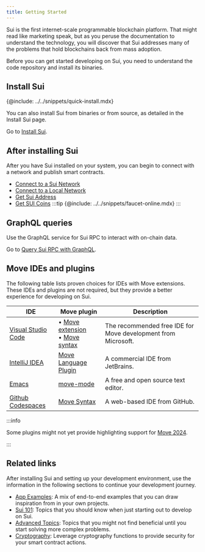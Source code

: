 ```yaml
---
title: Getting Started
---
```


Sui is the first internet-scale programmable blockchain platform. That might read like marketing speak, but as you peruse the documentation to understand the technology, you will discover that Sui addresses many of the problems that hold blockchains back from mass adoption. 

Before you can get started developing on Sui, you need to understand the code repository and install its binaries. 

## Install Sui 

{@include: ../../snippets/quick-install.mdx}

You can also install Sui from binaries or from source, as detailed in the Install Sui page.

Go to [Install Sui](./getting-started/sui-install.mdx).

## After installing Sui

After you have Sui installed on your system, you can begin to connect with a network and publish smart contracts. 

- [Connect to a Sui Network](./getting-started/connect.mdx)
- [Connect to a Local Network](./getting-started/local-network.mdx)
- [Get Sui Address](./getting-started/get-address.mdx)
- [Get SUI Coins](./getting-started/get-coins.mdx)
    :::tip
    {@include: ../../snippets/faucet-online.mdx}
    :::


## GraphQL queries

Use the GraphQL service for Sui RPC to interact with on-chain data. 

Go to [Query Sui RPC with GraphQL](./getting-started/graphql-rpc.mdx).

## Move IDEs and plugins

The following table lists proven choices for IDEs with Move extensions. These IDEs and plugins are not required, but they provide a better experience for developing on Sui.

| IDE | Move plugin | Description |
| --- | ------ | ----------- |
| [Visual Studio Code](https://code.visualstudio.com/) | &bull; [Move extension](https://marketplace.visualstudio.com/items?itemName=mysten.move)<br/>&bull; [Move syntax](https://marketplace.visualstudio.com/items?itemName=damirka.move-syntax) | The recommended free IDE for Move development from Microsoft. |
| [IntelliJ IDEA](https://www.jetbrains.com/idea/) | [Move Language Plugin](https://plugins.jetbrains.com/plugin/14721-move-language) | A commercial IDE from JetBrains. |
| [Emacs](https://www.gnu.org/software/emacs/) | [move-mode](https://github.com/amnn/move-mode) | A free and open source text editor. |
| [Github Codespaces](https://github.com/features/codespaces) | [Move Syntax](https://marketplace.visualstudio.com/items?itemName=damirka.move-syntax) | A web-based IDE from GitHub. |

:::info 

Some plugins might not yet provide highlighting support for [Move 2024](./advanced/move-2024-migration.mdx).

:::

## Related links

After installing Sui and setting up your development environment, use the information in the following sections to continue your development journey.

- [App Examples](./app-examples.mdx): A mix of end-to-end examples that you can draw inspiration from in your own projects.
- [Sui 101](./sui-101.mdx): Topics that you should know when just starting out to develop on Sui.
- [Advanced Topics](./advanced.mdx): Topics that you might not find beneficial until you start solving more complex problems.
- [Cryptography](./cryptography.mdx): Leverage cryptography functions to provide security for your smart contract actions. 
